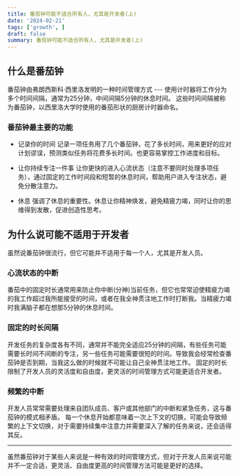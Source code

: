 ```yaml
---
title: 番茄钟可能不适合所有人，尤其是开发者(上)
date: '2024-02-21'
tags: ['growth', ]
draft: false
summary: 番茄钟可能不适合所有人，尤其是开发者(上)
---
```


## 什么是番茄钟
番茄钟由弗朗西斯科·西里洛发明的一种时间管理方式 --- 使用计时器将工作分为多个时间间隔，通常为25分钟，中间间隔5分钟的休息时间。
这些时间间隔被称为番茄钟，以西里洛大学时使用的番茄形状的厨房计时器命名。

### 番茄钟最主要的功能
- 记录你的时间
记录一项任务用了几个番茄钟，花了多长时间，用来更好的应对计划谬误，预测类似任务将花费多长时间。也更容易掌控工作进度和目标。

- 让你持续专注一件事
让你更快的进入心流状态（注意不要同时处理多项任务），通过固定的工作时间段和短暂的休息时间，帮助用户进入专注状态，避免分散注意力。

- 休息
强调了休息的重要性。休息让你精神焕发，避免精疲力竭，同时让你的思维得到发散，促进创造性思考。


## 为什么说可能不适用于开发者
虽然说番茄钟很流行，但它可能并不适用于每一个人，尤其是开发人员。

### 心流状态的中断
番茄中的固定时长通常用来防止你中断(分神)当前任务，但它也常常迫使精疲力竭的我工作超过我所能接受的时间，或者在我全神贯注地工作时打断我。当精疲力竭时我满脑子都在想那5分钟的休息时间。

### 固定的时长间隔
开发任务的复杂度各有不同，通常并不能完全适应25分钟的间隔，有些任务可能需要长时间不间断的专注，另一些任务可能需要很短的时间。导致我会经常检查番茄钟是否到期，当我这么做的时候就不可能让自己全神贯注地工作。
固定的时长限制了开发人员的灵活度和自由度，更灵活的时间管理方式可能更适合开发者。

### 频繁的中断
开发人员常常需要处理来自团队成员、客户或其他部门的中断和紧急任务，这与番茄钟的模式相矛盾。
每一个休息开始都意味着一次上下文的切换，可能会导致频繁的上下文切换，对于需要持续集中注意力并需要深入了解的任务来说，还会适得其反。

---
虽然番茄钟对于某些人来说是一种有效的时间管理方式，但对于开发人员来说可能并不一定合适，更灵活、自由度更高的时间管理方法可能是更好的选择。